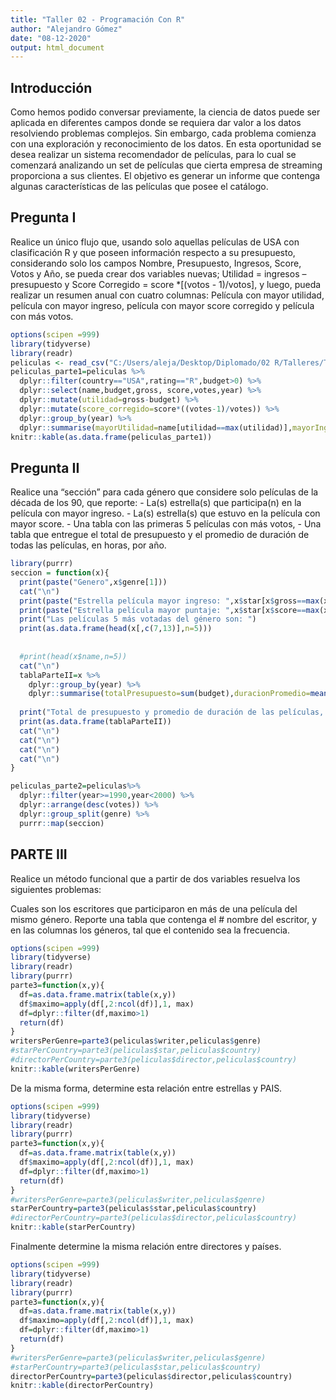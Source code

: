 ---
title: "Taller 02 - Programación Con R"
author: "Alejandro Gómez"
date: "08-12-2020"
output: html_document
---
## Introducción
Como hemos podido conversar previamente, la ciencia de
datos puede ser aplicada en diferentes campos donde se
requiera dar valor a los datos resolviendo problemas complejos.
Sin embargo, cada problema comienza con una exploración y
reconocimiento de los datos.
En esta oportunidad se desea realizar un sistema
recomendador de películas, para lo cual se comenzará
analizando un set de películas que cierta empresa de
streaming proporciona a sus clientes.
El objetivo es generar un informe que contenga algunas
características de las películas que posee el catálogo.

## Pregunta I
Realice un único flujo que, usando solo aquellas películas de
USA con clasificación R y que poseen información respecto a
su presupuesto, considerando solo los campos Nombre,
Presupuesto, Ingresos, Score, Votos y Año, se pueda crear dos
variables nuevas; Utilidad = ingresos – presupuesto y Score
Corregido = score *[(votos - 1)/votos], y luego, pueda realizar
un resumen anual con cuatro columnas: Película con mayor
utilidad, película con mayor ingreso, película con mayor score
corregido y película con más votos.

```{r echo = FALSE, warning=FALSE, message=FALSE, error = FALSE}
options(scipen =999)
library(tidyverse)
library(readr)
peliculas <- read_csv("C:/Users/aleja/Desktop/Diplomado/02 R/Talleres/Taller 02/peliculas.csv")
peliculas_parte1=peliculas %>% 
  dplyr::filter(country=="USA",rating=="R",budget>0) %>% 
  dplyr::select(name,budget,gross, score,votes,year) %>% 
  dplyr::mutate(utilidad=gross-budget) %>% 
  dplyr::mutate(score_corregido=score*((votes-1)/votes)) %>% 
  dplyr::group_by(year) %>% 
  dplyr::summarise(mayorUtilidad=name[utilidad==max(utilidad)],mayorIngreso=name[gross==max(gross)],mayorScore=name[score_corregido==max(score_corregido)],mayorVotos=name[votes==max(votes)])
knitr::kable(as.data.frame(peliculas_parte1))

```

## Pregunta II
Realice una "sección" para cada género que considere solo películas de la década de los 90, que reporte:
- La(s) estrella(s) que participa(n) en la película con mayor ingreso.
- La(s) estrella(s) que estuvo en la película con mayor score.
- Una tabla con las primeras 5 películas con más votos,
- Una tabla que entregue el total de presupuesto y el promedio de duración de todas las películas, en horas, por año.

```{r echo = FALSE, warning=FALSE, message=FALSE, error = FALSE}
library(purrr)
seccion = function(x){
  print(paste("Genero",x$genre[1]))
  cat("\n")
  print(paste("Estrella película mayor ingreso: ",x$star[x$gross==max(x$gross)]))
  print(paste("Estrella película mayor puntaje: ",x$star[x$score==max(x$score)]))
  print("Las películas 5 más votadas del género son: ")
  print(as.data.frame(head(x[,c(7,13)],n=5)))
  
  
  #print(head(x$name,n=5))
  cat("\n")
  tablaParteII=x %>% 
    dplyr::group_by(year) %>% 
    dplyr::summarise(totalPresupuesto=sum(budget),duracionPromedio=mean(runtime/60,na.rm = TRUE))
  
  print("Total de presupuesto y promedio de duración de las películas, en horas, por año.")
  print(as.data.frame(tablaParteII))
  cat("\n")
  cat("\n")
  cat("\n")
  cat("\n")
}

peliculas_parte2=peliculas%>% 
  dplyr::filter(year>=1990,year<2000) %>%
  dplyr::arrange(desc(votes)) %>% 
  dplyr::group_split(genre) %>% 
  purrr::map(seccion)
```




## PARTE III
Realice un método funcional que a partir de dos variables resuelva los siguientes problemas:

Cuales son los escritores que participaron en más de una película del mismo género. Reporte una tabla que contenga el # nombre del escritor, y en las columnas los géneros, tal que el contenido sea la frecuencia.

```{r echo = FALSE, warning=FALSE, message=FALSE, error = FALSE}
options(scipen =999)
library(tidyverse)
library(readr)
library(purrr)
parte3=function(x,y){
  df=as.data.frame.matrix(table(x,y))
  df$maximo=apply(df[,2:ncol(df)],1, max)
  df=dplyr::filter(df,maximo>1)
  return(df)
}
writersPerGenre=parte3(peliculas$writer,peliculas$genre)
#starPerCountry=parte3(peliculas$star,peliculas$country)
#directorPerCountry=parte3(peliculas$director,peliculas$country)
knitr::kable(writersPerGenre)
```

De la misma forma, determine esta relación entre estrellas y PAIS. 
```{r echo = FALSE, warning=FALSE, message=FALSE, error = FALSE}
options(scipen =999)
library(tidyverse)
library(readr)
library(purrr)
parte3=function(x,y){
  df=as.data.frame.matrix(table(x,y))
  df$maximo=apply(df[,2:ncol(df)],1, max)
  df=dplyr::filter(df,maximo>1)
  return(df)
}
#writersPerGenre=parte3(peliculas$writer,peliculas$genre)
starPerCountry=parte3(peliculas$star,peliculas$country)
#directorPerCountry=parte3(peliculas$director,peliculas$country)
knitr::kable(starPerCountry)
```

Finalmente determine la misma relación entre directores y países.
```{r echo = FALSE, warning=FALSE, message=FALSE, error = FALSE}
options(scipen =999)
library(tidyverse)
library(readr)
library(purrr)
parte3=function(x,y){
  df=as.data.frame.matrix(table(x,y))
  df$maximo=apply(df[,2:ncol(df)],1, max)
  df=dplyr::filter(df,maximo>1)
  return(df)
}
#writersPerGenre=parte3(peliculas$writer,peliculas$genre)
#starPerCountry=parte3(peliculas$star,peliculas$country)
directorPerCountry=parte3(peliculas$director,peliculas$country)
knitr::kable(directorPerCountry)
```
